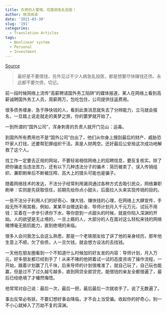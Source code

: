 ```yaml
---
title: 负债的人警惕，切莫病急乱投医！
author: 晓淳阅读
date: '2021-03-30'
slug: '191'
categories:
  - Translation Articles
tags:
  - Nonlinear system
  - Personal
  - Investment
---
```


[Source](https://xw.qq.com/amphtml/20200629A0F06B00)

> 最好是不要借钱，另外见过不少人病急乱投医，都是想要尽快赚钱还债。永远都不要欠债，切记。


前一段时候网络上流传“高薪聘请国外务工陷阱”的媒体报道，某人在网络上看到高薪诚聘国外务工人员，周薪两万，包吃包住，公司提供往返费用。

很多债务缠身、急于挣快钱的人，看到此类消息就失去了分辨能力，立马就会报名，一旦踏上说走就走的美梦之旅，你的噩梦就开始了。

一到所谓的“国外公司”，浑身刺青的负责人就开门见山：运毒。

到国外所有费用也不是“国外公司”白出了，他们从你身上搜刮最后的财产、威胁恐吓家人打钱，还要帮犯罪组织干活。真是人财两空。还好最后公安局这次成功地解救了这个人。


找工作一定要去正规的网站，不要轻易相信网络上的招聘信息，要反复核实。除了把你骗走当违法苦力，还有以下几种违法分子的骗术：简历被卖了、误入传销组织、兼职刷单后不断被压榨、高大上的猎头可能也是骗子。

随着网络技术的发达，不法分子经常利用漏洞通过各种方式去吸引民众，网络兼职刷单：实则是先获取信任，前期先给你点小甜头，后面拉人头来实现传销的目的。

 
一些不法分子利用人们的好奇心、赚大钱、赚快钱的心理，在网络上大肆宣传，手段无所不用其极，例如，某某平台赠送彩金、导师计划月入千元万元、试玩不用钱：实着在一步步引诱你下水，等你尝到一点甜头的时候，就是你陷入深渊的开始。人的欲望是无止境的，一旦上瘾的人，大部分的人在面对这么轻松来钱的网络赌博毫无抵抗能力，直到绝境的来临。

很多人会问我怎么会这么熟悉，那是一个老铁朋友给了讲了他的亲身经历，那年他生意上不顺，欠了些债，人一旦欠钱，就会想方设法的去找钱。

一天他在朋友圈看到一个不知道什么时候加的好友发的内容：导师计划，月入万元，好多朋友都已经到手了！从来不赌的他把着试一试的态度咨询了操作流程，一开始，跟着计划赢了几千块，后来导师的计划很难准了，就自己玩了，自己玩也能赢，但是过不了过久越亏越多，直到网贷全部贷完，能借钱的亲友全都借遍了，最后已经绝境了才幡然悔悟。

他常常对自己说：最后一次，最后一把，最后最后一次就收手了。说了无数遍了。

事出反常必有妖，不要幻想好事会降临，才不会上当受骗。收起你的好奇心，别一不小心就掉入了万劫不复的深渊。